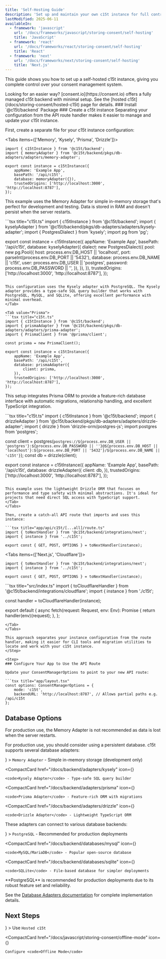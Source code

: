 ```yaml
---
title: 'Self-Hosting Guide'
description: 'Set up and maintain your own c15t instance for full control over your consent management backend'
lastModified: 2025-06-11 
availableIn:
  - framework: 'javascript'
    url: '/docs/frameworks/javascript/storing-consent/self-hosting'
    title: 'JavaScript'
  - framework: 'react'
    url: '/docs/frameworks/react/storing-consent/self-hosting'
    title: 'React'
  - framework: 'next'
    url: '/docs/frameworks/next/storing-consent/self-hosting'
    title: 'Next.js'
---
```



This guide shows you how to set up a self-hosted c15t instance, giving you complete control over your consent management system.

<Callout type="info">
Looking for an easier way? [consent.io](https://consent.io) offers a fully managed c15t backend with minimal setup. See the [hosted c15t](/docs/storing-consent/hosted-c15t) page for details.
</Callout>


<Steps>

<Step>
### Install `@c15t/backend` Package
 
<PackageCommandTabs command="@c15t/backend" />
</Step>

<Step>
### Create a c15t instance

<Callout type="tip">
Separating your configuration from the API route handler makes it easier to manage and update your c15t instance.
</Callout>

First, create a separate file for your c15t instance configuration:

<Tabs items={['Memory', 'Kysely', 'Prisma', 'Drizzle']}>
<Tab value="Memory">
```tsx title="c15t.ts"
import { c15tInstance } from '@c15t/backend';
import { memoryAdapter } from '@c15t/backend/pkgs/db-adapters/adapters/memory-adapter';

export const instance = c15tInstance({
	appName: 'Example App',
	basePath: '/api/c15t',
	database: memoryAdapter({}),
	trustedOrigins: ['http://localhost:3000', 'http://localhost:8787'],
});
```
This example uses the Memory Adapter for simple in-memory storage that's perfect for development and testing. Data is stored in RAM and doesn't persist when the server restarts.
</Tab>

<Tab value="Kysely">
```tsx title="c15t.ts"
import { c15tInstance } from '@c15t/backend';
import { kyselyAdapter } from '@c15t/backend/pkgs/db-adapters/adapters/kysely-adapter';
import { PostgresDialect } from 'kysely';
import pg from 'pg';

export const instance = c15tInstance({
	appName: 'Example App',
	basePath: '/api/c15t',
	database: kyselyAdapter({
		dialect: new PostgresDialect({
			pool: new pg.Pool({
				host: process.env.DB_HOST || 'localhost',
				port: parseInt(process.env.DB_PORT || '5432'),
				database: process.env.DB_NAME || 'c15t',
				user: process.env.DB_USER || 'postgres',
				password: process.env.DB_PASSWORD || '',
			}),
		}),
	}),
	trustedOrigins: ['http://localhost:3000', 'http://localhost:8787'],
});
```

This configuration uses the Kysely adapter with PostgreSQL. The Kysely adapter provides a type-safe SQL query builder that works with PostgreSQL, MySQL, and SQLite, offering excellent performance with minimal overhead.
</Tab>

<Tab value="Prisma">
```tsx title="c15t.ts"
import { c15tInstance } from '@c15t/backend';
import { prismaAdapter } from '@c15t/backend/pkgs/db-adapters/adapters/prisma-adapter';
import { PrismaClient } from '@prisma/client';

const prisma = new PrismaClient();

export const instance = c15tInstance({
	appName: 'Example App',
	basePath: '/api/c15t',
	database: prismaAdapter({
		client: prisma,
	}),
	trustedOrigins: ['http://localhost:3000', 'http://localhost:8787'],
});
```

This setup integrates Prisma ORM to provide a feature-rich database interface with automatic migrations, relationship handling, and excellent TypeScript integration.
</Tab>

<Tab value="Drizzle">
```tsx title="c15t.ts"
import { c15tInstance } from '@c15t/backend';
import { drizzleAdapter } from '@c15t/backend/pkgs/db-adapters/adapters/drizzle-adapter';
import { drizzle } from 'drizzle-orm/postgres-js';
import postgres from 'postgres';

const client = postgres(`postgres://${process.env.DB_USER || 'postgres'}:${process.env.DB_PASSWORD || ''}@${process.env.DB_HOST || 'localhost'}:${process.env.DB_PORT || '5432'}/${process.env.DB_NAME || 'c15t'}`);
const db = drizzle(client);

export const instance = c15tInstance({
	appName: 'Example App',
	basePath: '/api/c15t',
	database: drizzleAdapter({
		client: db,
	}),
	trustedOrigins: ['http://localhost:3000', 'http://localhost:8787'],
});
```

This example uses the lightweight Drizzle ORM that focuses on performance and type safety with minimal abstractions. It's ideal for projects that need direct SQL access with TypeScript support.
</Tab>
</Tabs>

Then, create a catch-all API route that imports and uses this instance:

```tsx title="app/api/c15t/[...all]/route.ts"
import { toNextHandler } from '@c15t/backend/integrations/next';
import { instance } from '../c15t';

export const { GET, POST, OPTIONS } = toNextHandler(instance);
```

<Tabs items={['Next.js', 'Cloudflare']}>
<Tab value="Next.js">
```tsx title="app/api/c15t/[...all]/route.ts"
import { toNextHandler } from '@c15t/backend/integrations/next';
import { instance } from '../c15t';

export const { GET, POST, OPTIONS } = toNextHandler(instance);
```
</Tab>
<Tab value="Cloudflare">
```tsx title="src/index.ts"
import { toCloudflareHandler } from '@c15t/backend/integrations/cloudflare';
import { instance } from './c15t';

const handler = toCloudflareHandler(instance);

export default {
	async fetch(request: Request, env: Env): Promise<Response> {
		return handler(env)(request);
	},
};
```
</Tab>
</Tabs>

This approach separates your instance configuration from the route handler, making it easier for CLI tools and migration utilities to locate and work with your c15t instance.
</Step>

<Step>
### Configure Your App to Use the API Route

Update your ConsentManagerOptions to point to your new API route:

```tsx title="app/layout.tsx"
const options: ConsentManagerOptions = {
	mode: 'c15t',
	backendURL: 'http://localhost:8787', // Allows partial paths e.g. /api/c15t
};
```
</Step>

</Steps>

## Database Options

<Callout type="warning">
For production use, the Memory Adapter is not recommended as data is lost when the server restarts.
</Callout>

For production use, you should consider using a persistent database. c15t supports several database adapters:

<div className="mt-6">
  <CompactCard 
    href="/docs/backend/adapters/memory" 
    icon={<RiDatabase2Line size={18} />}
  >
    <code>Memory Adapter</code> - Simple in-memory storage (development only)
  </CompactCard>

  <CompactCard 
    href="/docs/backend/adapters/kysely" 
    icon={<RiDatabase2Line size={18} />}
  >
    <code>Kysely Adapter</code> - Type-safe SQL query builder
  </CompactCard>

  <CompactCard 
    href="/docs/backend/adapters/prisma" 
    icon={<RiDatabase2Line size={18} />}
  >
    <code>Prisma Adapter</code> - Feature-rich ORM with migrations
  </CompactCard>

  <CompactCard 
    href="/docs/backend/adapters/drizzle" 
    icon={<RiDatabase2Line size={18} />}
  >
    <code>Drizzle Adapter</code> - Lightweight TypeScript ORM
  </CompactCard>
</div>

These adapters can connect to various database backends:

<div className="mt-6">
  <CompactCard 
    href="/docs/backend/databases/postgres" 
    icon={<RiCodeLine size={18} />}
  >
    <code>PostgreSQL</code> - Recommended for production deployments
  </CompactCard>

  <CompactCard 
    href="/docs/backend/databases/mysql" 
    icon={<RiCodeLine size={18} />}
  >
    <code>MySQL/MariaDB</code> - Popular open-source database
  </CompactCard>

  <CompactCard 
    href="/docs/backend/databases/sqlite" 
    icon={<RiCodeLine size={18} />}
  >
    <code>SQLite</code> - File-based database for simpler deployments
  </CompactCard>
</div>

<Callout type="tip">
**PostgreSQL** is recommended for production deployments due to its robust feature set and reliability.
</Callout>

See the [Database Adapters documentation](/docs/backend/database-adapters) for complete implementation details.


## Next Steps

<div className="mt-6">
  <CompactCard 
    href="/docs/javascript/storing-consent/hosted-c15t" 
    icon={<RiGlobalLine size={18} />}
  >
    Use <code>Hosted c15t</code>
  </CompactCard>

  <CompactCard 
    href="/docs/javascript/storing-consent/offline-mode" 
    icon={<RiTimerLine size={18} />}
  >
    Configure <code>Offline Mode</code>
  </CompactCard>
</div> 